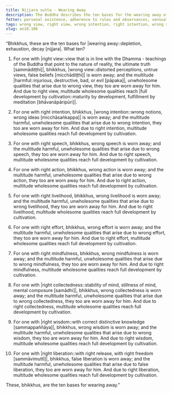 ```yaml
---
title: Nijjara sutta - Wearing Away
description: The Buddha describes the ten bases for the wearing away of the multitude harmful, unwholesome qualities, and for the development of multitude wholesome qualities.
fetter: personal existence, adherence to rules and observances, sensual desire, ill will, doubt, conceit, restlessness and worry, ignorance
tags: wrong view, right view, wrong intention, right intention, wrong speech, right speech, wrong action, right action, wrong livelihood, right livelihood, wrong effort, right effort, wrong mindfulness, right mindfulness, wrong collectedness, right collectedness, wrong wisdom, right wisdom, false liberation, true liberation, an, an10
slug: an10.106
---
```


“Bhikkhus, these are the ten bases for |wearing away::depletion, exhaustion, decay [nijjara|. What ten?

1. For one with |right view::view that is in line with the Dhamma - teachings of the Buddha that point to the nature of reality, the ultimate truth [sammādiṭṭhi]|, bhikkhus, |wrong view::distorted perceptions, untrue views, false beliefs [micchādiṭṭhi]| is worn away; and the multitude |harmful::injurious, destructive, bad, or evil [pāpaka]|, unwholesome qualities that arise due to wrong view, they too are worn away for him. And due to right view, multitude wholesome qualities reach |full development by cultivation::maturity by development, fulfillment by meditation [bhāvanāpāripūri]|.

2. For one with right intention, bhikkhus, |wrong intention::wrong notions, wrong ideas [micchāsaṅkappa]| is worn away; and the multitude harmful, unwholesome qualities that arise due to wrong intention, they too are worn away for him. And due to right intention, multitude wholesome qualities reach full development by cultivation.

3. For one with right speech, bhikkhus, wrong speech is worn away; and the multitude harmful, unwholesome qualities that arise due to wrong speech, they too are worn away for him. And due to right speech, multitude wholesome qualities reach full development by cultivation.

4. For one with right action, bhikkhus, wrong action is worn away; and the multitude harmful, unwholesome qualities that arise due to wrong action, they too are worn away for him. And due to right action, multitude wholesome qualities reach full development by cultivation.

5. For one with right livelihood, bhikkhus, wrong livelihood is worn away; and the multitude harmful, unwholesome qualities that arise due to wrong livelihood, they too are worn away for him. And due to right livelihood, multitude wholesome qualities reach full development by cultivation.

6. For one with right effort, bhikkhus, wrong effort is worn away; and the multitude harmful, unwholesome qualities that arise due to wrong effort, they too are worn away for him. And due to right effort, multitude wholesome qualities reach full development by cultivation.

7. For one with right mindfulness, bhikkhus, wrong mindfulness is worn away; and the multitude harmful, unwholesome qualities that arise due to wrong mindfulness, they too are worn away for him. And due to right mindfulness, multitude wholesome qualities reach full development by cultivation.

8. For one with |right collectedness::stability of mind, stillness of mind, mental composure [samādhi]|, bhikkhus, wrong collectedness is worn away; and the multitude harmful, unwholesome qualities that arise due to wrong collectedness, they too are worn away for him. And due to right collectedness, multitude wholesome qualities reach full development by cultivation.

9. For one with |right wisdom::with correct distinctive knowledge [sammappaññāya]|, bhikkhus, wrong wisdom is worn away; and the multitude harmful, unwholesome qualities that arise due to wrong wisdom, they too are worn away for him. And due to right wisdom, multitude wholesome qualities reach full development by cultivation.

10. For one with |right liberation::with right release, with right freedom [sammāvimuttī]|, bhikkhus, false liberation is worn away; and the multitude harmful, unwholesome qualities that arise due to false liberation, they too are worn away for him. And due to right liberation, multitude wholesome qualities reach full development by cultivation.

These, bhikkhus, are the ten bases for wearing away.”
